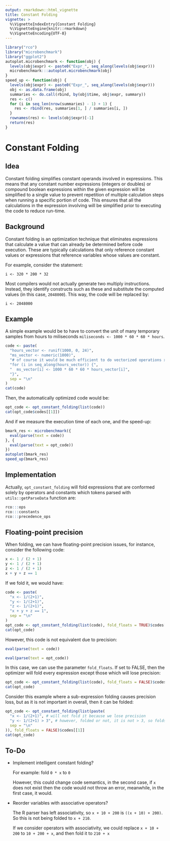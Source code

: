 ```yaml
---
output: rmarkdown::html_vignette
title: Constant Folding
vignette: >
  %\VignetteIndexEntry{Constant Folding}
  %\VignetteEngine{knitr::rmarkdown}
  %\VignetteEncoding{UTF-8}
---
```


```r
library("rco")
library("microbenchmark")
library("ggplot2")
autoplot.microbenchmark <- function(obj) {
  levels(obj$expr) <- paste0("Expr_", seq_along(levels(obj$expr)))
  microbenchmark:::autoplot.microbenchmark(obj)
}
speed_up <- function(obj) {
  levels(obj$expr) <- paste0("Expr_", seq_along(levels(obj$expr)))
  obj <- as.data.frame(obj)
  summaries <- do.call(rbind, by(obj$time, obj$expr, summary))
  res <- c()
  for (i in seq_len(nrow(summaries) - 1) + 1) {
    res <- rbind(res, summaries[1, ] / summaries[i, ])
  }
  rownames(res) <- levels(obj$expr)[-1]
  return(res)
}
```

# Constant Folding

## Idea

Constant folding simplifies constant operands involved in expressions. This means that any constant number expressions (integers or doubles) or compound boolean expressions within the given expression will be simplified to a single value to prevent repetition of multiple calculation steps when running a specific portion of code. This ensures that all the calculations in the expression involving will be simplified prior to executing the code to reduce run-time.

## Background

Constant folding is an optimization technique that eliminates expressions that calculate a value that can already be determined before code execution. These are typically calculations that only reference constant values or expressions that reference variables whose values are constant.

For example, consider the statement:

`i <- 320 * 200 * 32`

Most compilers would not actually generate two multiply instructions. Instead, they identify constructs such as these and substitute the computed values (in this case, `2048000`). This way, the code will be replaced by:

`i <- 2048000`

## Example

A simple example would be to have to convert the unit of many temporary samples from hours to miliseconds `miliseconds <- 1000 * 60 * 60 * hours`.

```r
code <- paste(
  "hours_vector <- runif(1000, 0, 24)",
  "ms_vector <- numeric(1000)",
  "# of course it would be much efficient to do vectorized operations xP",
  "for (i in seq_along(hours_vector)) {",
  "  ms_vector[i] <- 1000 * 60 * 60 * hours_vector[i]",
  "}",
  sep = "\n"
)
cat(code)
```

Then, the automatically optimized code would be:

```r
opt_code <- opt_constant_folding(list(code))
cat(opt_code$codes[[1]])
```

And if we measure the execution time of each one, and the speed-up:

```r
bmark_res <- microbenchmark({
  eval(parse(text = code))
}, {
  eval(parse(text = opt_code))
})
autoplot(bmark_res)
speed_up(bmark_res)
```

## Implementation

Actually, `opt_constant_folding` will fold expressions that are conformed solely by operators and constants which tokens parsed with `utils::getParseData` function are:

```r
rco:::ops
rco:::constants
rco:::precedence_ops
```

## Floating-point precision

When folding, we can have floating-point precision issues, for instance, consider the following code:

```r
x <- 1 / (2 + 1)
y <- 1 / (2 + 1)
z <- 1 / (2 + 1)
x + y + z == 1
```

If we fold it, we would have:

```r
code <- paste(
  "x <- 1/(2+1)",
  "y <- 1/(2+1)",
  "z <- 1/(2+1)",
  "x + y + z == 1",
  sep = "\n"
)
opt_code <- opt_constant_folding(list(code), fold_floats = TRUE)$codes[[1]]
cat(opt_code)
```

However, this code is not equivalent due to precision:

```r
eval(parse(text = code))
```

```r
eval(parse(text = opt_code))
```

In this case, we can use the parameter `fold_floats`. If set to FALSE, then the optimizer will fold every expression except those which will lose precision:

```r
opt_code <- opt_constant_folding(list(code), fold_floats = FALSE)$codes[[1]]
cat(opt_code)
```

Consider this example where a sub-expression folding causes precision loss, but as it is not important in overall, then it can be folded:

```r
opt_code <- opt_constant_folding(list(paste(
  "x <- 1/(2+1)", # will not fold it because we lose precision
  "y <- 1/(2+1) > 3", # however, folded or not, it is not > 3, so folds it
  sep = "\n"
)), fold_floats = FALSE)$codes[[1]]
cat(opt_code)
```

## To-Do

* Implement intelligent constant folding?
  
  For example: fold `0 * x` to `0`
  
  However, this could change code semantics, in the second case, if `x` does not exist then the code would not throw an error, meanwhile, in the first case, it would.

* Reorder variables with associative operators?
  
  The R parser has left associativity, so `x + 10 + 200` is `((x + 10) + 200)`. So this is not being folded to `x + 210`.
  
  If we consider operators with associativity, we could replace `x + 10 + 200` to  `10 + 200 + x`, and then fold it to `210 + x`
